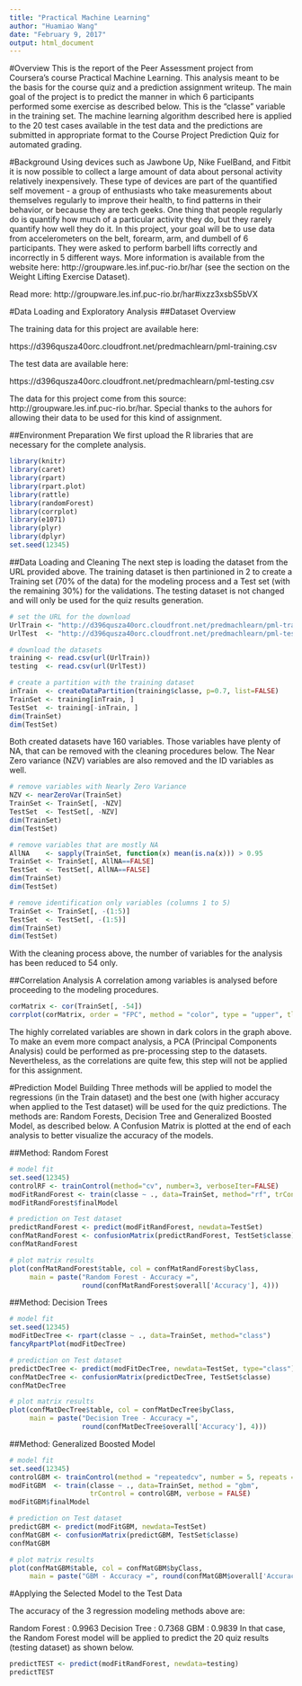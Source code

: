 ```yaml
---
title: "Practical Machine Learning"
author: "Huamiao Wang"
date: "February 9, 2017"
output: html_document
---
```


#Overview
This is the report of the Peer Assessment project from Coursera's course Practical Machine Learning. This analysis meant to be the basis for the course quiz and a prediction assignment writeup. The main goal of the project is to predict the manner in which 6 participants performed some exercise as described below. This is the "classe" variable in the training set. The machine learning algorithm described here is applied to the 20 test cases available in the test data and the predictions are submitted in appropriate format to the Course Project Prediction Quiz for automated grading.

#Background
Using devices such as Jawbone Up, Nike FuelBand, and Fitbit it is now possible to collect a large amount of data about personal activity relatively inexpensively. These type of devices are part of the quantified self movement - a group of enthusiasts who take measurements about themselves regularly to improve their health, to find patterns in their behavior, or because they are tech geeks. One thing that people regularly do is quantify how much of a particular activity they do, but they rarely quantify how well they do it. In this project, your goal will be to use data from accelerometers on the belt, forearm, arm, and dumbell of 6 participants. They were asked to perform barbell lifts correctly and incorrectly in 5 different ways. More information is available from the website here: http://groupware.les.inf.puc-rio.br/har (see the section on the Weight Lifting Exercise Dataset).

Read more: http://groupware.les.inf.puc-rio.br/har#ixzz3xsbS5bVX

#Data Loading and Exploratory Analysis
##Dataset Overview

The training data for this project are available here:

https://d396qusza40orc.cloudfront.net/predmachlearn/pml-training.csv

The test data are available here:

https://d396qusza40orc.cloudfront.net/predmachlearn/pml-testing.csv

The data for this project come from this source: http://groupware.les.inf.puc-rio.br/har. Special thanks to the auhors for allowing their data to be used for this kind of assignment.

##Environment Preparation
We first upload the R libraries that are necessary for the complete analysis.
```r
library(knitr)
library(caret)
library(rpart)
library(rpart.plot)
library(rattle)
library(randomForest)
library(corrplot)
library(e1071)
library(plyr)
library(dplyr)
set.seed(12345)
```

##Data Loading and Cleaning
The next step is loading the dataset from the URL provided above. The training dataset is then partinioned in 2 to create a Training set (70% of the data) for the modeling process and a Test set (with the remaining 30%) for the validations. The testing dataset is not changed and will only be used for the quiz results generation.

```r
# set the URL for the download
UrlTrain <- "http://d396qusza40orc.cloudfront.net/predmachlearn/pml-training.csv"
UrlTest  <- "http://d396qusza40orc.cloudfront.net/predmachlearn/pml-testing.csv"

# download the datasets
training <- read.csv(url(UrlTrain))
testing  <- read.csv(url(UrlTest))

# create a partition with the training dataset 
inTrain  <- createDataPartition(training$classe, p=0.7, list=FALSE)
TrainSet <- training[inTrain, ]
TestSet  <- training[-inTrain, ]
dim(TrainSet)
dim(TestSet)
```

Both created datasets have 160 variables. Those variables have plenty of NA, that can be removed with the cleaning procedures below. The Near Zero variance (NZV) variables are also removed and the ID variables as well.

```r
# remove variables with Nearly Zero Variance
NZV <- nearZeroVar(TrainSet)
TrainSet <- TrainSet[, -NZV]
TestSet  <- TestSet[, -NZV]
dim(TrainSet)
dim(TestSet)
```

```r
# remove variables that are mostly NA
AllNA    <- sapply(TrainSet, function(x) mean(is.na(x))) > 0.95
TrainSet <- TrainSet[, AllNA==FALSE]
TestSet  <- TestSet[, AllNA==FALSE]
dim(TrainSet)
dim(TestSet)
```

```r
# remove identification only variables (columns 1 to 5)
TrainSet <- TrainSet[, -(1:5)]
TestSet  <- TestSet[, -(1:5)]
dim(TrainSet)
dim(TestSet)
```

With the cleaning process above, the number of variables for the analysis has been reduced to 54 only.

##Correlation Analysis
A correlation among variables is analysed before proceeding to the modeling procedures.

```r
corMatrix <- cor(TrainSet[, -54])
corrplot(corMatrix, order = "FPC", method = "color", type = "upper", tl.cex = 0.8, tl.col = rgb(0, 0, 0))
```


The highly correlated variables are shown in dark colors in the graph above. To make an evem more compact analysis, a PCA (Principal Components Analysis) could be performed as pre-processing step to the datasets. Nevertheless, as the correlations are quite few, this step will not be applied for this assignment.

#Prediction Model Building
Three methods will be applied to model the regressions (in the Train dataset) and the best one (with higher accuracy when applied to the Test dataset) will be used for the quiz predictions. The methods are: Random Forests, Decision Tree and Generalized Boosted Model, as described below.
A Confusion Matrix is plotted at the end of each analysis to better visualize the accuracy of the models.

##Method: Random Forest

```r
# model fit
set.seed(12345)
controlRF <- trainControl(method="cv", number=3, verboseIter=FALSE)
modFitRandForest <- train(classe ~ ., data=TrainSet, method="rf", trControl=controlRF)
modFitRandForest$finalModel
```

```r
# prediction on Test dataset
predictRandForest <- predict(modFitRandForest, newdata=TestSet)
confMatRandForest <- confusionMatrix(predictRandForest, TestSet$classe)
confMatRandForest
```

```r
# plot matrix results
plot(confMatRandForest$table, col = confMatRandForest$byClass, 
     main = paste("Random Forest - Accuracy =",
                  round(confMatRandForest$overall['Accuracy'], 4)))
```

##Method: Decision Trees

```r
# model fit
set.seed(12345)
modFitDecTree <- rpart(classe ~ ., data=TrainSet, method="class")
fancyRpartPlot(modFitDecTree)
```

```r
# prediction on Test dataset
predictDecTree <- predict(modFitDecTree, newdata=TestSet, type="class")
confMatDecTree <- confusionMatrix(predictDecTree, TestSet$classe)
confMatDecTree
```

```r
# plot matrix results
plot(confMatDecTree$table, col = confMatDecTree$byClass, 
     main = paste("Decision Tree - Accuracy =",
                  round(confMatDecTree$overall['Accuracy'], 4)))
```

##Method: Generalized Boosted Model

```r
# model fit
set.seed(12345)
controlGBM <- trainControl(method = "repeatedcv", number = 5, repeats = 1)
modFitGBM  <- train(classe ~ ., data=TrainSet, method = "gbm",
                    trControl = controlGBM, verbose = FALSE)
modFitGBM$finalModel
```


```r
# prediction on Test dataset
predictGBM <- predict(modFitGBM, newdata=TestSet)
confMatGBM <- confusionMatrix(predictGBM, TestSet$classe)
confMatGBM
```

```r
# plot matrix results
plot(confMatGBM$table, col = confMatGBM$byClass, 
     main = paste("GBM - Accuracy =", round(confMatGBM$overall['Accuracy'], 4)))
```

#Applying the Selected Model to the Test Data

The accuracy of the 3 regression modeling methods above are:

Random Forest : 0.9963
Decision Tree : 0.7368
GBM : 0.9839
In that case, the Random Forest model will be applied to predict the 20 quiz results (testing dataset) as shown below.

```r
predictTEST <- predict(modFitRandForest, newdata=testing)
predictTEST
```

